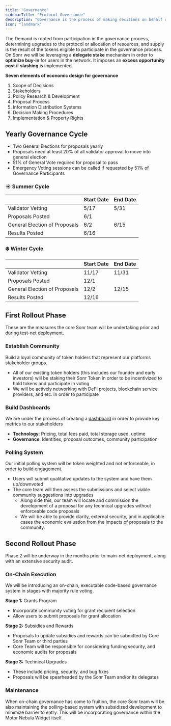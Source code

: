 ```yaml
---
title: "Governance"
sidebarTitle: "Protocol Governance"
description: "Governance is the process of making decisions on behalf of a group of people or organization"
icon: "landmark"
---
```


The Demand is rooted from participation in the governance process, determining upgrades to the protocol or allocation of resources, and supply is the result of the tokens eligible to participate in the governance process.
On Sonr we will be leveraging a **delegate stake** mechanism in order to **optimize buy-in** for users in the network. It imposes an **excess opportunity cost** if **slashing** is implemented.

**Seven elements of economic design for governance**

1. Scope of Decisions
2. Stakeholders
3. Policy Research & Development
4. Proposal Process
5. Information Distribution Systems
6. Decision Making Procedures
7. Implementation & Property Rights

## Yearly Governance Cycle

- Two General Elections for proposals yearly
- Proposals need at least 20% of all validator approval to move into general election
- 51% of General Vote required for proposal to pass
- Emergency Voting sessions can be called if requested by 51% of Governance Participants

### ☀️ Summer Cycle

|                               | Start Date | End Date |
| ----------------------------- | ---------- | -------- |
| Validator Vetting             | 5/17       | 5/31     |
| Proposals Posted              | 6/1        |          |
| General Election of Proposals | 6/2        | 6/15     |
| Results Posted                | 6/16       |          |

### ❄️ Winter Cycle

|                               | Start Date | End Date |
| ----------------------------- | ---------- | -------- |
| Validator Vetting             | 11/17      | 11/31    |
| Proposals Posted              | 12/1       |          |
| General Election of Proposals | 12/2       | 12/15    |
| Results Posted                | 12/16      |          |

## First Rollout Phase

These are the measures the core Sonr team will be undertaking prior and during test-net deployment.

### Establish Community

Build a loyal community of token holders that represent our platforms stakeholder groups.

- All of our existing token holders (this includes our founder and early investors) will be staking their Sonr Token in order to be incentivized to hold tokens and participate in voting
- We will be actively networking with DeFi projects, blockchain service providers, and etc. in order to participate

### Build Dashboards

We are under the process of creating a [dashboard](https://sonrscan.io) in order to provide key metrics to our stakeholders

- **Technology**: Pricing, total fees paid, total storage used, uptime
- **Governance**: Identities, proposal outcomes, community participation

### Polling System

Our initial polling system will be token weighted and not enforceable, in order to build engagement.

- Users will submit qualitative updates to the system and have them up/downvoted
- The core team will then assess the submissions and select viable community suggestions into upgrades
  - Along side this, our team will locate and commission the development of a proposal for any technical upgrades without enforceable code proposals
  - We will be able to provide clarity, external security, and in applicable cases the economic evaluation from the impacts of proposals to the community.

## Second Rollout Phase

Phase 2 will be underway in the months prior to main-net deployment, along with an extensive security audit.

### On-Chain Execution

We will be introducing an on-chain, executable code-based governance system in stages with majority rule voting.

**Stage 1:** Grants Program

- Incorporate community voting for grant recipient selection
- Allow users to submit proposals for grant allocation

**Stage 2:** Subsidies and Rewards

- Proposals to update subsidies and rewards can be submitted by Core Sonr Team or third parties
- Core Team will be responsible for considering funding security, and economic audits for proposals

**Stage 3:** Technical Upgrades

- These include pricing, security, and bug fixes
- Proposals will be spearheaded by the Sonr Team and/or its delegates

### Maintenance

When on-chain governance has come to fruition, the core Sonr team will be also maintaining the polling-based system with subsidized development to minimize barrier to entry. This will be incorporating governance within the Motor Nebula Widget itself.
